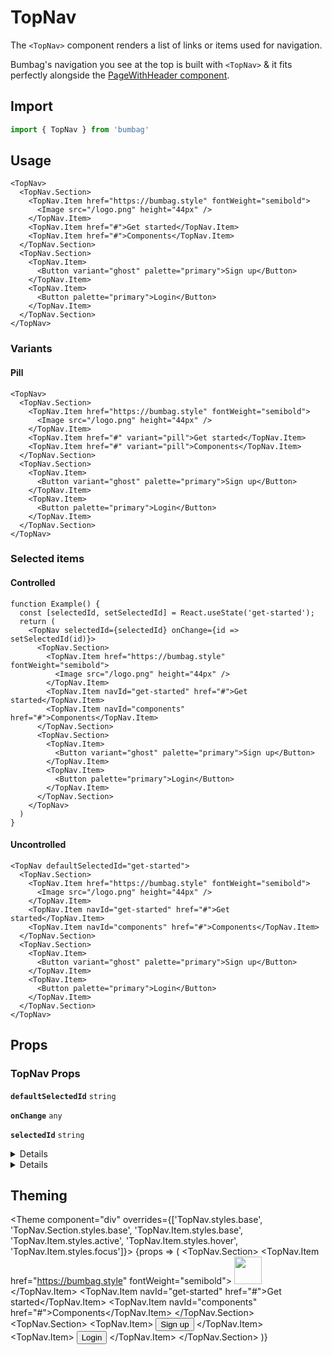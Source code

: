 
# TopNav

The `<TopNav>` component renders a list of links or items used for navigation.

Bumbag's navigation you see at the top is built with `<TopNav>` & it fits perfectly alongside the [PageWithHeader component](/page-shells/page-with-header).

## Import

```jsx
import { TopNav } from 'bumbag'
```

## Usage

```jsx-live
<TopNav>
  <TopNav.Section>
    <TopNav.Item href="https://bumbag.style" fontWeight="semibold">
      <Image src="/logo.png" height="44px" />
    </TopNav.Item>
    <TopNav.Item href="#">Get started</TopNav.Item>
    <TopNav.Item href="#">Components</TopNav.Item>
  </TopNav.Section>
  <TopNav.Section>
    <TopNav.Item>
      <Button variant="ghost" palette="primary">Sign up</Button>
    </TopNav.Item>
    <TopNav.Item>
      <Button palette="primary">Login</Button>
    </TopNav.Item>
  </TopNav.Section>
</TopNav>
```

### Variants

#### Pill

```jsx-live
<TopNav>
  <TopNav.Section>
    <TopNav.Item href="https://bumbag.style" fontWeight="semibold">
      <Image src="/logo.png" height="44px" />
    </TopNav.Item>
    <TopNav.Item href="#" variant="pill">Get started</TopNav.Item>
    <TopNav.Item href="#" variant="pill">Components</TopNav.Item>
  </TopNav.Section>
  <TopNav.Section>
    <TopNav.Item>
      <Button variant="ghost" palette="primary">Sign up</Button>
    </TopNav.Item>
    <TopNav.Item>
      <Button palette="primary">Login</Button>
    </TopNav.Item>
  </TopNav.Section>
</TopNav>
```

### Selected items

#### Controlled

```function-live
function Example() {
  const [selectedId, setSelectedId] = React.useState('get-started');
  return (
    <TopNav selectedId={selectedId} onChange={id => setSelectedId(id)}>
      <TopNav.Section>
        <TopNav.Item href="https://bumbag.style" fontWeight="semibold">
          <Image src="/logo.png" height="44px" />
        </TopNav.Item>
        <TopNav.Item navId="get-started" href="#">Get started</TopNav.Item>
        <TopNav.Item navId="components" href="#">Components</TopNav.Item>
      </TopNav.Section>
      <TopNav.Section>
        <TopNav.Item>
          <Button variant="ghost" palette="primary">Sign up</Button>
        </TopNav.Item>
        <TopNav.Item>
          <Button palette="primary">Login</Button>
        </TopNav.Item>
      </TopNav.Section>
    </TopNav>
  )
}
```

#### Uncontrolled

```jsx-live
<TopNav defaultSelectedId="get-started">
  <TopNav.Section>
    <TopNav.Item href="https://bumbag.style" fontWeight="semibold">
      <Image src="/logo.png" height="44px" />
    </TopNav.Item>
    <TopNav.Item navId="get-started" href="#">Get started</TopNav.Item>
    <TopNav.Item navId="components" href="#">Components</TopNav.Item>
  </TopNav.Section>
  <TopNav.Section>
    <TopNav.Item>
      <Button variant="ghost" palette="primary">Sign up</Button>
    </TopNav.Item>
    <TopNav.Item>
      <Button palette="primary">Login</Button>
    </TopNav.Item>
  </TopNav.Section>
</TopNav>
```

## Props

### TopNav Props

<!-- Automatically generated -->

**<Code fontSize="150" marginRight="major-1">defaultSelectedId</Code>** <Code fontSize="100" palette="primary">string</Code> 

<Divider marginTop="major-2" marginBottom="major-2" />

**<Code fontSize="150" marginRight="major-1">onChange</Code>** <Code fontSize="100" palette="primary">any</Code> 

<Divider marginTop="major-2" marginBottom="major-2" />

**<Code fontSize="150" marginRight="major-1">selectedId</Code>** <Code fontSize="100" palette="primary">string</Code> 

<Divider marginTop="major-2" marginBottom="major-2" />

<details><Box use="summary" marginBottom="major-2">Inherits <code><strong>Navigation</strong></code> props</Box>

</details>
            

<details><Box use="summary" marginBottom="major-2">Inherits <code><strong>Box</strong></code> props</Box>

**<Code fontSize="150" marginRight="major-1">use</Code>**  

<Code isBlock palette="primary" fontSize="150" padding="minor-1" marginBottom="major-2">
{`string
  | (ComponentClass<any, any> & { useProps: any; })
  | (FunctionComponent<any> & { useProps: any; })`}
</Code>

<Divider marginTop="major-2" marginBottom="major-2" />

**<Code fontSize="150" marginRight="major-1">className</Code>** <Code fontSize="100" palette="primary">string</Code> 

<Divider marginTop="major-2" marginBottom="major-2" />

**<Code fontSize="150" marginRight="major-1">children</Code>**  

<Code isBlock palette="primary" fontSize="150" padding="minor-1" marginBottom="major-2">
{`string
  | number
  | boolean
  | {}
  | ReactElement<any, string
  | ((props: any) => ReactElement<any, string
  | ...
  | (new (props: any) => Component<any, any, any>)>)
  | (new (props: any) => Component<...>)>
  | ReactNodeArray
  | ReactPortal
  | ((props: BoxProps) => ReactNode)`}
</Code>

<Divider marginTop="major-2" marginBottom="major-2" />

**<Code fontSize="150" marginRight="major-1">alignX</Code>** <Code fontSize="100" palette="primary">&#34;left&#34; | &#34;right&#34; | &#34;center&#34;</Code> 

<Divider marginTop="major-2" marginBottom="major-2" />

**<Code fontSize="150" marginRight="major-1">alignY</Code>** <Code fontSize="100" palette="primary">&#34;bottom&#34; | &#34;top&#34; | &#34;center&#34;</Code> 

<Divider marginTop="major-2" marginBottom="major-2" />

**<Code fontSize="150" marginRight="major-1">altitude</Code>** <Code fontSize="100" palette="primary">string</Code> 

<Divider marginTop="major-2" marginBottom="major-2" />

**<Code fontSize="150" marginRight="major-1">variant</Code>** <Code fontSize="100" palette="primary">string</Code> 

<Divider marginTop="major-2" marginBottom="major-2" />

**<Code fontSize="150" marginRight="major-1">colorMode</Code>** <Code fontSize="100" palette="primary">string</Code> 

<Divider marginTop="major-2" marginBottom="major-2" />

**<Code fontSize="150" marginRight="major-1">disabled</Code>** <Code fontSize="100" palette="primary">boolean</Code> 

<Divider marginTop="major-2" marginBottom="major-2" />

**<Code fontSize="150" marginRight="major-1">overrides</Code>**  

<Code isBlock palette="primary" fontSize="150" padding="minor-1" marginBottom="major-2">
{`{
  useCSSVariables?: boolean;
  altitudes?: AltitudesThemeConfig;
  borders?: BordersThemeConfig;
  borderRadii?: BorderRadiiThemeConfig;
  ... 94 more ...;
  Template?: TemplateThemeConfig;
}`}
</Code>

<Divider marginTop="major-2" marginBottom="major-2" />

**<Code fontSize="150" marginRight="major-1">elementRef</Code>** <Code fontSize="100" palette="primary">((instance: any) =&#62; void) | RefObject&#60;any&#62;</Code> 

<Divider marginTop="major-2" marginBottom="major-2" />

**<Code fontSize="150" marginRight="major-1">themeKey</Code>** <Code fontSize="100" palette="primary">string</Code> 

<Divider marginTop="major-2" marginBottom="major-2" />

</details>
            

## Theming

<Theme component="div" overrides={['TopNav.styles.base', 'TopNav.Section.styles.base', 'TopNav.Item.styles.base', 'TopNav.Item.styles.active', 'TopNav.Item.styles.hover', 'TopNav.Item.styles.focus']}>
  {props => (
    <TopNav defaultSelectedId="get-started" overrides={props.overrides}>
      <TopNav.Section>
        <TopNav.Item href="https://bumbag.style" fontWeight="semibold">
          <Image src="/logo.png" height="44px" />
        </TopNav.Item>
        <TopNav.Item navId="get-started" href="#">Get started</TopNav.Item>
        <TopNav.Item navId="components" href="#">Components</TopNav.Item>
      </TopNav.Section>
      <TopNav.Section>
        <TopNav.Item>
          <Button variant="ghost" palette="primary">Sign up</Button>
        </TopNav.Item>
        <TopNav.Item>
          <Button palette="primary">Login</Button>
        </TopNav.Item>
      </TopNav.Section>
    </TopNav>
  )}
</Theme>
